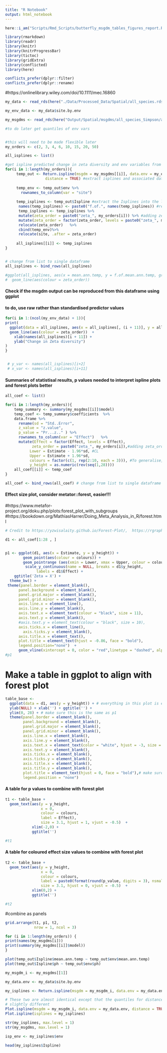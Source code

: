 ```yaml
---
title: "R Notebook"
output: html_notebook
---
```


```r
here::i_am("Scripts/Rmd_Scripts/butterfly_msgdm_tables_figures_report.Rmd")

library(rmarkdown)
library(readr)
library(knitr)
library(knitrProgressBar)
library(tictoc)
library(gridExtra)
library(conflicted)
library(here)

conflicts_prefer(dplyr::filter)
conflicts_prefer(dplyr::rename)
```
#https://onlinelibrary.wiley.com/doi/10.1111/mec.16860
```r
my_data <- read_rds(here("./Data/Processed_Data/Spatial/all_species.rds"))

my_env_data <- my_data$site.by.env

my_msgdms <- read_rds(here("Output/Spatial/msgdms/all_species_Simpson/all_species_Simpson_zeta_msgdms.rds"))

#to do later get quantiles of env vars


#this will need to be made flexible later
my_orders <- c(2, 3, 4, 6, 10, 15, 20, 50)

all_isplines <- list()

#get ispline predicted change in zeta diversity and env variables from results
for(i in 1:length(my_orders)){
     temp_out <- Return.ispline(msgdm = my_msgdms[[i]], data.env = my_env_data, 
                  distance = TRUE) #extract isplines and associated data using the package function
     
     temp_env <- temp_out$env %>%
       rownames_to_column(var = "site")
     
     temp_isplines <- temp_out$Ispline #extract the Isplines into the list
      names(temp_isplines) <- paste0("f.of.", names(temp_isplines)) #rename columns
      temp_isplines <- temp_isplines %>%
      mutate(zeta_order = paste0("zeta_", my_orders[i])) %>% #adding zeta_order as a column
      mutate(zeta_order = factor(zeta_order, levels = paste0("zeta_", my_orders)))  %>%   
      relocate(zeta_order)   %>%  
      cbind(temp_env)%>%
      relocate(site, .after = zeta_order) 
       
     all_isplines[[i]] <- temp_isplines
}


# change from list to single dataframe
all_isplines <- bind_rows(all_isplines) 

#ggplot(all_isplines, aes(x = mean.ann.temp, y = f.of.mean.ann.temp, group = zeta_order)) +
#  geom_line(aes(colour = zeta_order))

```



#### Check if the msgdm output can be reproduced from this dataframe using ggplot

#### to do, use raw rather than standardised predictor values
```r

for(i in 1:(ncol(my_env_data) + 1)){
print(
  ggplot(data = all_isplines, aes(x = all_isplines[, (i + 11)], y = all_isplines[,(i + 2)], group = zeta_order)) +
  geom_line(aes(colour = zeta_order))  + 
    xlab(names(all_isplines)[i + 11]) + 
    ylab("Change in Zeta diversity")
)
}


 # y_var <- names(all_isplines)[i+2]
 # x_var <- names(all_isplines)[i+11] 
```

#### Summaries of statistisal results, p values needed to interpret ispline plots and forest plots better
```r

all_coef <- list()

for(i in 1:length(my_orders)){
    temp_summary <- summary(my_msgdms[[i]]$model)
    temp_coef <- temp_summary$coefficients  %>%
    data.frame %>%
      rename(sd = "Std..Error",
      z_value = "z.value", 
      p_value = "Pr...z.." ) %>% 
      rownames_to_column(var = "Effect")   %>% 
      mutate(Effect = factor(Effect, levels = Effect),
            zeta_order = paste0("zeta_", my_orders[i]),#adding zeta_order as a column
           Lower = Estimate - 1.96*sd, #CL
           Upper = Estimate + 1.96*sd,
           colours = factor(c(1, rep(2:10, each = 3))), #To generalise, this will need to be changed
           y_height = as.numeric(rev(seq(1,28))))
    all_coef[[i]] <- temp_coef
}

all_coef <- bind_rows(all_coef) # change from list to single dataframe
```

#### Effect size plot, consider metator::forest, easier!!!
#https://www.metafor-project.org/doku.php/plots:forest_plot_with_subgroups
#https://bookdown.org/MathiasHarrer/Doing_Meta_Analysis_in_R/forest.html
```r
# Credit to https://yzwisalaity.github.io/Forest-Plot/,  https://rgraphs.com/high-quality-forest-plots-in-r-ggplot2/

d1 <- all_coef[1:28 , ]


p1 <- ggplot(d1, aes(x = Estimate, y = y_height)) +
        geom_point(aes(colour = colours)) +                                     
        geom_pointrange (aes(xmin = Lower, xmax = Upper, colour = colours)) + 
         scale_y_continuous(name = NULL, breaks = d1$y_height,
              labels = d1$Effect) +
    ggtitle('Zeta = X') +
  theme_bw() +
 theme(panel.border = element_blank(),
      panel.background = element_blank(),
      panel.grid.major = element_blank(),
      panel.grid.minor = element_blank(),
      axis.line.x = element_line(),
      axis.line.y = element_blank(),
      axis.text.x = element_text(colour = "black", size = 11),
      axis.text.y = element_blank(),
      #axis.text.y = element_text(colour = "black", size = 10),
      axis.ticks.x = element_line(),
        axis.ticks.y = element_blank(),
      axis.title.x = element_text(), 
      plot.title = element_text(hjust = -0.86, face = "bold"),
      legend.position="none")  +  
      geom_vline(xintercept = 0, color = "red",linetype = "dashed", alpha = 0.5)          
#p1
```

# Make a table in ggplot to align with forest plot
```r
table_base <- 
  ggplot(data = d1, aes(y = y_height)) + # everything in this plot is empty 
  ylab(NULL) + xlab('') + ggtitle('') + 
  ylim(0, 28) + # make sure this is the same as p1
  theme(panel.border = element_blank(),
        panel.background = element_blank(),
        panel.grid.major = element_blank(), 
        panel.grid.minor = element_blank(), 
        axis.line.x = element_blank(),
        axis.line.y = element_blank(),
        axis.text.x = element_text(color = "white", hjust = -3, size = 11),
        axis.text.y = element_blank(),
        axis.ticks.x = element_blank(),
        axis.ticks.y = element_blank(),
        axis.title.x = element_blank(),
        axis.title.y = element_blank(),
        plot.title = element_text(hjust = 0, face = "bold"),# make sure hjust is the same as p1
        legend.position = "none") 

```

#### A table for p values to combine with forest plot
```r
t1 <- table_base + 
  geom_text(aes(y = y_height, 
                x = 0, 
                colour = colours,
                label = Effect), 
                size = 3.1, hjust = 1, vjust = -0.5)  +
            xlim(-2,0) +
            ggtitle('') 

#t1
```

#### A table for coloured effect size values to combine with forest plot
```r
t2 <- table_base + 
  geom_text(aes(y = y_height, 
                x = 0, 
                colour = colours,
                label = paste0(format(round(p_value, digits = 3), nsmall = 3))), 
                size = 3.1, hjust = 0, vjust = -0.5)  +
            xlim(0,2) +
            ggtitle('') 

#t2
```


#combine as panels

```r
grid.arrange(t1, p1, t2, 
             nrow = 1, ncol = 3)
```




```r
for (i in 1:length(my_orders)) {
print(names(my_msgdms[i]))
print(summary(my_msgdms[[i]]$model))
}
```





```r
plot(temp_out$Ispline$mean.ann.temp ~ temp_out$env$mean.ann.temp)
plot(temp_out$Ispline$ph ~ temp_out$env$ph)
```


```r
my_msgdm_i <- my_msgdms[[1]]

my_data.env <- my_data$site.by.env

my_isplines <- Return.ispline(msgdm = my_msgdm_i, data.env = my_data.env, distance = TRUE)

# These two are almost identical except that the quantiles for distance are 
# slightly different
Plot.ispline(msgdm = my_msgdm_i, data.env = my_data.env, distance = TRUE)
Plot.ispline(isplines = my_isplines)

str(my_isplines, max.level = 1)
str(my_msgdms, max.level = 1)

isp_env <- my_isplines$env

head(my_isplines$Ispline)
```

